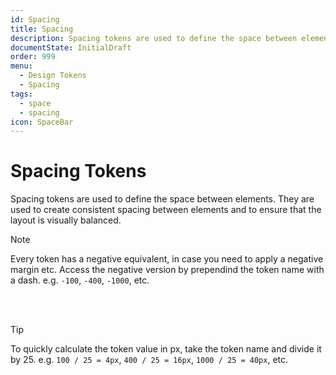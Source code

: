 ```yaml
---
id: Spacing
title: Spacing
description: Spacing tokens are used to define the space between elements.
documentState: InitialDraft
order: 999
menu:
  - Design Tokens
  - Spacing
tags:
  - space
  - spacing
icon: SpaceBar
---
```


# Spacing Tokens

Spacing tokens are used to define the space between elements. They are used to
create consistent spacing between elements and to ensure that the layout is
visually balanced.

> [!NOTE]  
> Every token has a negative equivalent, in case you need to apply a negative
> margin etc. Access the negative version by prependind the token name with a
> dash. e.g. `-100`, `-400`, `-1000`, etc.

<br />

<SpacingTokenDemo />

<br />

> [!TIP]  
> To quickly calculate the token value in px, take the token name and divide it
> by 25. e.g. `100 / 25 = 4px`, `400 / 25 = 16px`, `1000 / 25 = 40px`, etc.
